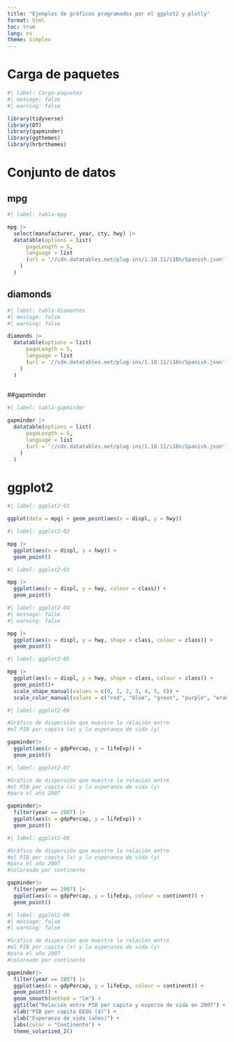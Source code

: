 ---
title: "Ejemplos de gráficos programados por el ggplot2 y plotly"
format: html
toc: true
lang: es
theme: Simplex
---

# Carga de paquetes 

```{r}
#| label: Carga-paquetes
#| message: false
#| warning: false

library(tidyverse)
library(DT)
library(gapminder)
library(ggthemes)
library(hrbrthemes)
```

# Conjunto de datos

## mpg

```{r}
#| label: tabla-mpg

mpg |>
  select(manufacturer, year, cty, hwy) |>
  datatable(options = list(
      pageLength = 5,
      language = list
      (url = '//cdn.datatables.net/plug-ins/1.10.11/i18n/Spanish.json')
    )
  )
```

## diamonds

```{r}
#| label: tabla-diamantes
#| message: false
#| warning: false

diamonds |>
  datatable(options = list(
      pageLength = 5,
      language = list
      (url = '//cdn.datatables.net/plug-ins/1.10.11/i18n/Spanish.json')
    )
  )
  
```

##gapminder

```{r}
#| label: tabla-gapminder

gapminder |>
  datatable(options = list(
      pageLength = 5,
      language = list
      (url = '//cdn.datatables.net/plug-ins/1.10.11/i18n/Spanish.json')
    )
  )
```

# ggplot2

```{r}
#| label: ggplot2-01

ggplot(data = mpg) + geom_point(aes(x = displ, y = hwy))
```

```{r}
#| label: ggplot2-02

mpg |>
  ggplot(aes(x = displ, y = hwy)) +
  geom_point()
```

```{r}
#| label: ggplot2-03

mpg |>
  ggplot(aes(x = displ, y = hwy, colour = class)) +
  geom_point()
```

```{r}
#| label: ggplot2-04
#| message: false
#| warning: false

mpg |>
  ggplot(aes(x = displ, y = hwy, shape = class, colour = class)) +
  geom_point()
```

```{r}
#| label: ggplot2-05

mpg |>
  ggplot(aes(x = displ, y = hwy, shape = class, colour = class)) +
  geom_point()+
  scale_shape_manual(values = c(0, 1, 2, 3, 4, 5, 6)) +
  scale_color_manual(values = c("red", "blue", "green", "purple", "orange", "brown", "pink"))
```

```{r}
#| label: ggplot2-06

#Gráfico de dispersión que muestre la relación entre 
#el PIB per capita (x) y la esperanza de vida (y)

gapminder|>
  ggplot(aes(x = gdpPercap, y = lifeExp)) +
  geom_point()
```


```{r}
#| label: ggplot2-07

#Gráfico de dispersión que muestre la relación entre 
#el PIB per capita (x) y la esperanza de vida (y)
#para el año 2007

gapminder|>
  filter(year == 2007) |>
  ggplot(aes(x = gdpPercap, y = lifeExp)) +
  geom_point()
```

```{r}
#| label: ggplot2-08

#Gráfico de dispersión que muestre la relación entre 
#el PIB per capita (x) y la esperanza de vida (y)
#para el año 2007
#coloreado por continente

gapminder|>
  filter(year == 2007) |>
  ggplot(aes(x = gdpPercap, y = lifeExp, colour = continent)) +
  geom_point() 
```

```{r}
#| label: ggplot2-09
#| message: false
#| warning: false

#Gráfico de dispersión que muestre la relación entre 
#el PIB per capita (x) y la esperanza de vida (y)
#para el año 2007
#coloreado por continente

gapminder|>
  filter(year == 2007) |>
  ggplot(aes(x = gdpPercap, y = lifeExp, colour = continent)) +
  geom_point() + 
  geom_smooth(method = "lm") +
  ggtitle("Relación entre PIB per capita y esperza de vida en 2007") +
  xlab("PIB per capita EEUU ($)") +
  ylab("Esperanza de vida (años)") +
  labs(color = "Continente") +
  theme_solarized_2()
```

